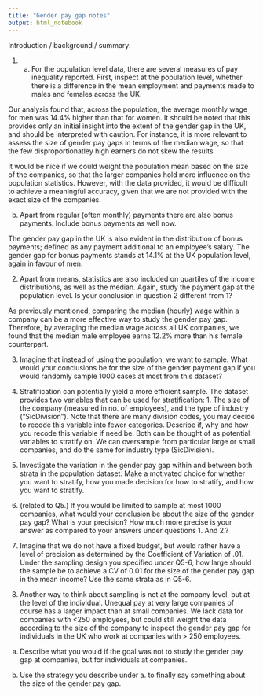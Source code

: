 ```yaml
---
title: "Gender pay gap notes"
output: html_notebook
---
```

Introduction / background / summary:


1.	a. For the population level data, there are several measures of pay inequality reported. First, inspect at the population level, whether there is a difference in the mean employment and payments made to males and females across the UK. 

Our analysis found that, across the population, the average monthly wage for men was 14.4% higher than that for women. It should be noted that this provides only an initial insight into the extent of the gender gap in the UK, and should be interpreted with caution. For instance, it is more relevant to assess the size of gender pay gaps in terms of the median wage, so that the few disproportionatley high earners do not skew the results. 

It would be nice if we could weight the population mean based on the size of the companies, so that the larger companies hold more influence on the population statistics. However, with the data provided, it would be difficult to achieve a meaningful accuracy, given that we are not provided with the exact size of the companies. 

b. Apart from regular (often monthly) payments there are also bonus payments. Include bonus payments as well now.

The gender pay gap in the UK is also evident in the distribution of bonus payments; defined as any payment additional to an employee's salary. The gender gap for bonus payments stands at 14.1% at the UK population level, again in favour of men. 

2.	Apart from means, statistics are also included on quartiles of the income distributions, as well as the median. Again, study the payment gap at the population level. Is your conclusion in question 2 different from 1?

As previously mentioned, comparing the median (hourly) wage within a company can be a more effective way to study the gender pay gap. Therefore, by averaging the median wage across all UK companies, we found that the median male employee earns 12.2% more than his female counterpart. 

3.	Imagine that instead of using the population, we want to sample. What would your conclusions be for the size of the gender payment gap if you would randomly sample 1000 cases at most from this dataset?



4.	Stratification can potentially yield a more efficient sample. The dataset provides two variables that can be used for stratification: 1. The size of the company (measured in no. of employees), and the type of industry (“SicDivision”). Note that there are many division codes, you may decide to recode this variable into fewer categories. Describe if, why and how you recode this variable if need be. 
Both can be thought of as potential variables to stratify on. We can oversample from particular large or small companies, and do the same for industry type (SicDivision).



5.	Investigate the variation in the gender pay gap within and between both strata in the population dataset. Make a motivated choice for whether you want to stratify, how you made decision for how to stratify, and how you want to stratify. 


6.	(related to Q5.) If you would be limited to sample at most 1000 companies, what would your conclusion be about the size of the gender pay gap? What is your precision? How much more precise is your answer as compared to your answers under questions 1. And 2.?


7.	Imagine that we do not have a fixed budget, but would rather have a level of precision as determined by the Coefficient of Variation of .01. Under the sampling design you specified under Q5-6, how large should the sample be to achieve a CV of 0.01 for the size of the gender pay gap in the mean income? Use the same strata as in Q5-6.


8.	Another way to think about sampling is not at the company level, but at the level of the individual. Unequal pay at very large companies of course has a larger impact than at small companies. We lack data for companies with <250 employees, but could still weight the data according to the size of the company to inspect the gender pay gap for individuals in the UK who work at companies with > 250 employees.


a.	Describe what you would if the goal was not to study the gender pay gap at companies, but for individuals at companies. 

b.	Use the strategy you describe under a. to finally say something about the size of the gender pay gap.

